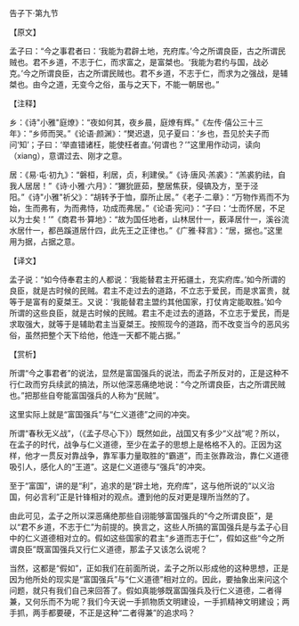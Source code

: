 

告子下·第九节

【原文】

孟子曰：“今之事君者曰：‘我能为君辟土地，充府库。’今之所谓良臣，古之所谓民贼也。君不乡道，不志于仁，而求富之，是富桀也。‘我能为君约与国，战必克。’今之所谓良臣，古之所谓民贼也。君不乡道，不志于仁，而求为之强战，是辅桀也。由今之道，无变今之俗，虽与之天下，不能一朝居也。”

【注释】

乡：《诗"小雅"庭燎》：“夜如何其，夜乡晨，庭燎有辉。”《左传·僖公三十三年》：“乡师而哭。”《论语·颜渊》：“樊迟退，见子夏曰：‘乡也，吾见於夫子而问‘知’；子曰：‘举直错诸枉，能使枉者直。’何谓也？’”这里用作动词，读向（xiang），意谓过去、刚才之意。

居：《易·屯·初九》：“磐桓，利居，贞，利建侯。”《诗·唐风·羔裘》：“羔裘豹祛，自我人居居！”《诗·小雅·六月》：“玁狁匪茹，整居焦获，侵镐及方，至于泾阳。”《诗"小雅"祈父》：“胡转予于恤，靡所止居。”《老子·二章》：“万物作焉而不为始，生而弗有，为而弗恃，功成而弗居。”《论语·宪问》：“子曰：‘士而怀居，不足以为士矣！’”《商君书·算地》：“故为国任地者，山林居什一，薮泽居什一，溪谷流水居什一，都邑蹊道居什四，此先王之正律也。”《广雅·释言》：“居，据也。”这里用为据，占据之意。

【译文】

孟子说：“如今侍奉君主的人都说：‘我能替君主开拓疆土，充实府库。’如今所谓的良臣，就是古时候的民贼。君主不走过去的道路，不立志于爱民，而是求富贵，就等于是富有的夏桀王。又说：‘我能替君主盟约其他国家，打仗肯定能取胜。’如今所谓的这些良臣，就是古时候的民贼。君主不走过去的道路，不立志于爱民，而是求取强大，就等于是辅助君主当夏桀王。按照现今的道路，而不改变当今的恶风劣俗，虽然把整个天下给他，他连一天都不能占据。”

【赏析】

所谓“今之事君者”的说法，显然是富国强兵的说法，而孟子所反对的，正是这种不行仁政而穷兵续武的搞法，所以他深恶痛绝地说：“今之所谓良臣，古之所谓民贼也。”把那些自夸能富国强兵的人称为“民贼”。

这里实际上就是“富国强兵”与“仁义道德”之间的冲突。

所谓“春秋无义战”，（《孟子尽心下》）既然如此，战国又有多少“义战”呢？所以，在孟子的时代，战争与仁义道德，至少在孟子的思想上是格格不入的。正因为这样，他才一贯反对靠战争，靠军事力量取胜的“霸道”，而主张靠政治，靠仁义道德吸引人，感化人的“王道”。这是仁义道德与“强兵”的冲突。

至于“富国”，讲的是“利”，追求的是“辟土地，充府库”，这与他所说的“以义治国，何必言利”正是针锋相对的观点。遭到他的反对更是理所当然的了。

由此可见，孟子之所以深恶痛绝那些自诩能够富国强兵的“今之所谓良臣”，是以“君不乡道，不志于仁”为前提的。换言之，这些人所搞的富国强兵是与孟子心目中的仁义道德相对立的。假如这些国家的君主“乡道而志于仁”，假如这些“今之所谓良臣”既富国强兵又行仁义道德，那孟子又该怎么说呢？

当然，这都是“假如”，正如我们在前面所说，孟子之所以形成他的这种思想，正是因为他所处的现实是“富国强兵”与“仁义道德”相对立的。因此，要抽象出来问这个问题，就只有我们自己来回答了。假如真能够既富国强兵及行仁义道德，二者得兼，又何乐而不为呢？我们今天说一手抓物质文明建设，一手抓精神文明建设；两手抓，两手都要硬，不正是这种“二者得兼”的追求吗？

